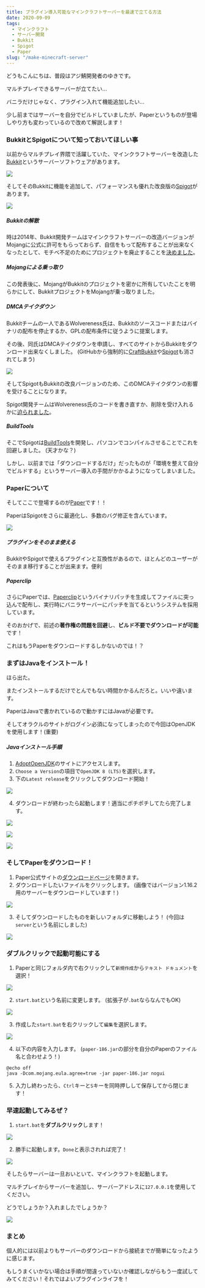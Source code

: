 ```yaml
---
title: プラグイン導入可能なマインクラフトサーバーを最速で立てる方法
date: 2020-09-09
tags:
  - マインクラフト
  - サーバー開発
  - Bukkit
  - Spigot
  - Paper
slug: "/make-minecraft-server"
---
```


どうもこんにちは、普段はアジ鯖開発者のゆきです。

マルチプレイできるサーバーが立てたい...

バニラだけじゃなく、プラグイン入れて機能追加したい...

少し前まではサーバーを自分でビルドしていましたが、Paperというものが登場しやり方も変わっているので改めて解説します！

### BukkitとSpigotについて知っておいてほしい事

以前からマルチプレイ界隈で活躍していた、マインクラフトサーバーを改造した[Bukkit](https://dev.bukkit.org)というサーバーソフトウェアがあります。

![](bukkit-logo.png)

そしてそのBukkitに機能を追加して、パフォーマンスも優れた改良版の[Spigot](https://www.spigotmc.org)があります。

![](spigot-logo.png)

##### Bukkitの解散

時は2014年、Bukkit開発チームはマインクラフトサーバーの改造バージョンがMojangに公式に許可をもらっておらず、自信をもって配布することが出来なくなったとして、モチベ不足のためにプロジェクトを廃止することを[決めました](https://bukkit.org/threads/bukkit-its-time-to-say.305106/)。

##### Mojangによる乗っ取り

この発表後に、MojangがBukkitのプロジェクトを密かに所有していたことを明らかにして、BukkitプロジェクトをMojangが乗っ取りました。

##### DMCAテイクダウン

Bukkitチームの一人であるWolvereness氏は、Bukkitのソースコードまたはバイナリの配布を停止するか、GPLの配布条件に従うように提案します。

その後、同氏はDMCAテイクダウンを申請し、すべてのサイトからBukkitをダウンロード出来なくしました。 (GitHubから強制的に[CraftBukkit](https://github.com/Bukkit/CraftBukkit)や[Spigot](https://github.com/SpigotMC/Spigot)も消されてしまう)

![](craftbukkit-dmca-takedown.png)

そしてSpigotもBukkitの改良バージョンのため、このDMCAテイクダウンの影響を受けることになります。

Spigot開発チームはWolvereness氏のコードを書き直すか、削除を受け入れるかに[迫られました](https://www.spigotmc.org/threads/our-dmca-response.28772/)。

##### BuildTools

そこでSpigotは[BuildTools](https://www.spigotmc.org/wiki/buildtools/)を開発し、パソコンでコンパイルさせることでこれを回避しました。 (天才かな？)

しかし、以前までは「ダウンロードするだけ」だったものが「環境を整えて自分でビルドする」というサーバー導入の手間がかかるようになってしまいました。

### Paperについて

そしてここで登場するのが[Paper](https://papermc.io)です！！

PaperはSpigotをさらに最適化し、多数のバグ修正を含んています。

![](paper-logo.png)

##### プラグインをそのまま使える

BukkitやSpigotで使えるプラグインと互換性があるので、ほとんどのユーザーがそのまま移行することが出来ます。便利

##### Paperclip

さらにPaperでは、[Paperclip](https://github.com/PaperMC/Paperclip)というバイナリパッチを生成してファイルに突っ込んで配布し、実行時にバニラサーバーにパッチを当てるというシステムを採用しています。

そのおかげで、前述の**著作権の問題を回避**し、**ビルド不要でダウンロードが可能**です！

これはもうPaperをダウンロードするしかないのでは！？

### まずはJavaをインストール！

ほら出た。

またインストールするだけでとんでもない時間かかるんだろと。いいや違います。

PaperはJavaで書かれているので動かすにはJavaが必要です。

そしてオラクルのサイトがログイン必須になってしまったので今回はOpenJDKを使用します！(重要)

##### Javaインストール手順

1. [AdoptOpenJDK](https://adoptopenjdk.net)のサイトにアクセスします。
2. `Choose a Version`の項目で`OpenJDK 8 (LTS)`を選択します。
3. 下の`Latest release`をクリックしてダウンロード開始！

![](jdk-download.png)

4. ダウンロードが終わったら起動します！適当にポチポチしてたら完了します。

![](jdk-installer-open.png)

![](jdk-installer-welcome.png)

![](jdk-installer-finish.png)

### そしてPaperをダウンロード！

1. Paper公式サイトの[ダウンロードページ](https://papermc.io/downloads)を開きます。
2. ダウンロードしたいファイルをクリックします。 (画像ではバージョン1.16.2用のサーバーをダウンロードしています！)

![](paper-download.png)

3. そしてダウンロードしたものを新しいフォルダに移動しよう！ (今回は`server`という名前にしました)

![](paper-copy-file.png)

### ダブルクリックで起動可能にする

1. Paperと同じフォルダ内で右クリックして`新規作成`から`テキスト ドキュメント`を選択！

![](batch-create.png)

2. `start.bat`という名前に変更します。 (拡張子が`.bat`ならなんでもOK)

![](batch-rename.png)

3. 作成した`start.bat`を右クリックして`編集`を選択します。

![](batch-edit.png)

4. 以下の内容を入力します。 (`paper-186.jar`の部分を自分のPaperのファイル名と合わせよう！)

```batch
@echo off
java -Dcom.mojang.eula.agree=true -jar paper-186.jar nogui
```

5. 入力し終わったら、`Ctrl`キーと`S`キーを同時押しして保存してから閉じます！

### 早速起動してみるぜ？

1. `start.bat`を**ダブルクリック**します！

![](paper-start.png)

2. 勝手に起動します。`Done`と表示されれば完了！

![](paper-done.png)

そしたらサーバーは一旦おいといて、マインクラフトを起動します。

マルチプレイからサーバーを追加し、サーバーアドレスに`127.0.0.1`を使用してください。

どうでしょうか？入れましたでしょうか？

![](minecraft-join.png)

### まとめ

個人的には以前よりもサーバーのダウンロードから接続までが簡単になったように感じます。

もしうまくいかない場合は手順が間違っていないか確認しながらもう一度試してみてください！それではよいプラグインライフを！
